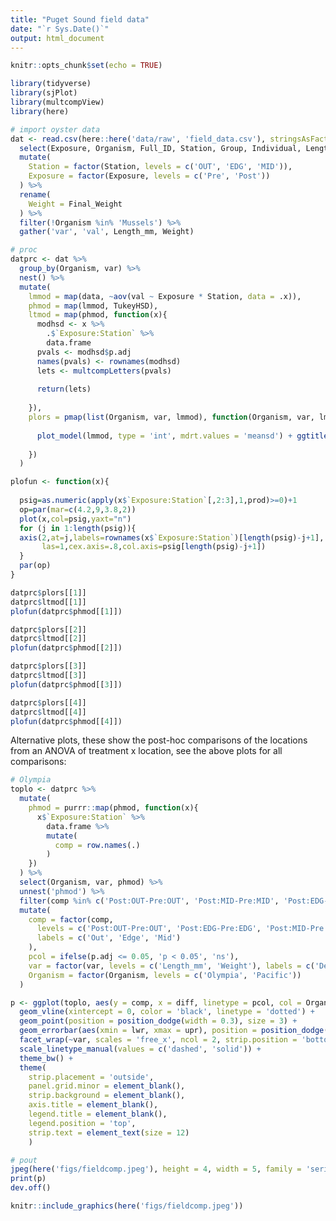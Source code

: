 ```yaml
---
title: "Puget Sound field data"
date: "`r Sys.Date()`"
output: html_document
---
```


```r
knitr::opts_chunk$set(echo = TRUE)

library(tidyverse)
library(sjPlot)
library(multcompView)
library(here)

# import oyster data
dat <- read.csv(here::here('data/raw', 'field_data.csv'), stringsAsFactors = F) %>% 
  select(Exposure, Organism, Full_ID, Station, Group, Individual, Length_mm, Final_Weight) %>% 
  mutate(
    Station = factor(Station, levels = c('OUT', 'EDG', 'MID')), 
    Exposure = factor(Exposure, levels = c('Pre', 'Post'))
  ) %>% 
  rename(
    Weight = Final_Weight
  ) %>% 
  filter(!Organism %in% 'Mussels') %>% 
  gather('var', 'val', Length_mm, Weight)

# proc
datprc <- dat %>%
  group_by(Organism, var) %>% 
  nest() %>% 
  mutate(
    lmmod = map(data, ~aov(val ~ Exposure * Station, data = .x)),
    phmod = map(lmmod, TukeyHSD),
    ltmod = map(phmod, function(x){
      modhsd <- x %>% 
        .$`Exposure:Station` %>% 
        data.frame
      pvals <- modhsd$p.adj
      names(pvals) <- rownames(modhsd)
      lets <- multcompLetters(pvals)
      
      return(lets)
      
    }),
    plors = pmap(list(Organism, var, lmmod), function(Organism, var, lmmod){
      
      plot_model(lmmod, type = 'int', mdrt.values = 'meansd') + ggtitle(paste(Organism, var, sep = ', '))
      
    })
  )

```


```r
plofun <- function(x){
  
  psig=as.numeric(apply(x$`Exposure:Station`[,2:3],1,prod)>=0)+1
  op=par(mar=c(4.2,9,3.8,2))
  plot(x,col=psig,yaxt="n")
  for (j in 1:length(psig)){
  axis(2,at=j,labels=rownames(x$`Exposure:Station`)[length(psig)-j+1],
       las=1,cex.axis=.8,col.axis=psig[length(psig)-j+1])
  }
  par(op)
}

datprc$plors[[1]]
datprc$ltmod[[1]]
plofun(datprc$phmod[[1]])

datprc$plors[[2]]
datprc$ltmod[[2]]
plofun(datprc$phmod[[2]])

datprc$plors[[3]]
datprc$ltmod[[3]]
plofun(datprc$phmod[[3]])

datprc$plors[[4]]
datprc$ltmod[[4]]
plofun(datprc$phmod[[4]])
```

Alternative plots, these show the post-hoc comparisons of the locations from an ANOVA of treatment x location, see the above plots for all comparisons:

```r
# Olympia
toplo <- datprc %>% 
  mutate(
    phmod = purrr::map(phmod, function(x){
      x$`Exposure:Station` %>% 
        data.frame %>% 
        mutate(
          comp = row.names(.)
        )
    })
  ) %>% 
  select(Organism, var, phmod) %>% 
  unnest('phmod') %>% 
  filter(comp %in% c('Post:OUT-Pre:OUT', 'Post:MID-Pre:MID', 'Post:EDG-Pre:EDG')) %>% 
  mutate(
    comp = factor(comp, 
      levels = c('Post:OUT-Pre:OUT', 'Post:EDG-Pre:EDG', 'Post:MID-Pre:MID'), 
      labels = c('Out', 'Edge', 'Mid')
    ), 
    pcol = ifelse(p.adj <= 0.05, 'p < 0.05', 'ns'), 
    var = factor(var, levels = c('Length_mm', 'Weight'), labels = c('Delta~Length (mm)', 'Delta~Weight (g)')), 
    Organism = factor(Organism, levels = c('Olympia', 'Pacific'))
  ) 

p <- ggplot(toplo, aes(y = comp, x = diff, linetype = pcol, col = Organism)) + 
  geom_vline(xintercept = 0, color = 'black', linetype = 'dotted') +
  geom_point(position = position_dodge(width = 0.3), size = 3) + 
  geom_errorbar(aes(xmin = lwr, xmax = upr), position = position_dodge(width = 0.3), width = 0.2) + 
  facet_wrap(~var, scales = 'free_x', ncol = 2, strip.position = 'bottom', labeller = label_parsed) + 
  scale_linetype_manual(values = c('dashed', 'solid')) +
  theme_bw() + 
  theme(
    strip.placement = 'outside', 
    panel.grid.minor = element_blank(), 
    strip.background = element_blank(), 
    axis.title = element_blank(), 
    legend.title = element_blank(), 
    legend.position = 'top', 
    strip.text = element_text(size = 12)
    )

# pout
jpeg(here('figs/fieldcomp.jpeg'), height = 4, width = 5, family = 'serif', units = 'in', res = 500)
print(p)
dev.off()

knitr::include_graphics(here('figs/fieldcomp.jpeg'))
```

